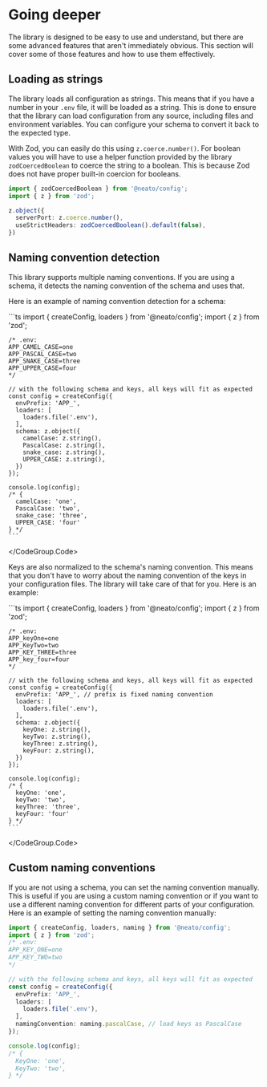 # Going deeper

The library is designed to be easy to use and understand, but there are some advanced features that aren't immediately obvious. This section will cover some of those features and how to use them effectively.


## Loading as strings

The library loads all configuration as strings. This means that if you have a number in your `.env` file, it will be loaded as a string. This is done to ensure that the library can load configuration from any source, including files and environment variables.
You can configure your schema to convert it back to the expected type.

With Zod, you can easily do this using `z.coerce.number()`. For boolean values you will have to use a helper function provided by the library `zodCoercedBoolean` to coerce the string to a boolean. This is because Zod does not have proper built-in coercion for booleans.

```ts
import { zodCoercedBoolean } from '@neato/config';
import { z } from 'zod';

z.object({
  serverPort: z.coerce.number(),
  useStrictHeaders: zodCoercedBoolean().default(false),
})
```


## Naming convention detection

This library supports multiple naming conventions. If you are using a schema, it detects the naming convention of the schema and uses that.

Here is an example of naming convention detection for a schema:

<CodeGroup>
  <CodeGroup.Code title="Schema naming conventions">
    ```ts
    import { createConfig, loaders } from '@neato/config';
    import { z } from 'zod';

    /* .env:
    APP_CAMEL_CASE=one
    APP_PASCAL_CASE=two
    APP_SNAKE_CASE=three
    APP_UPPER_CASE=four
    */

    // with the following schema and keys, all keys will fit as expected
    const config = createConfig({
      envPrefix: 'APP_',
      loaders: [
        loaders.file('.env'),
      ],
      schema: z.object({
        camelCase: z.string(),
        PascalCase: z.string(),
        snake_case: z.string(),
        UPPER_CASE: z.string(),
      })
    });

    console.log(config);
    /* {
      camelCase: 'one',
      PascalCase: 'two',
      snake_case: 'three',
      UPPER_CASE: 'four'
    } */
    ```
  </CodeGroup.Code>
</CodeGroup>


Keys are also normalized to the schema's naming convention. This means that you don't have to worry about the naming convention of the keys in your configuration files. The library will take care of that for you.
Here is an example:

<CodeGroup>
  <CodeGroup.Code title="Key normalization">
    ```ts
    import { createConfig, loaders } from '@neato/config';
    import { z } from 'zod';

    /* .env:
    APP_keyOne=one
    APP_KeyTwo=two
    APP_KEY_THREE=three
    APP_key_four=four
    */

    // with the following schema and keys, all keys will fit as expected
    const config = createConfig({
      envPrefix: 'APP_', // prefix is fixed naming convention
      loaders: [
        loaders.file('.env'),
      ],
      schema: z.object({
        keyOne: z.string(),
        keyTwo: z.string(),
        keyThree: z.string(),
        keyFour: z.string(),
      })
    });

    console.log(config);
    /* {
      keyOne: 'one',
      keyTwo: 'two',
      keyThree: 'three',
      keyFour: 'four'
    } */
    ```
  </CodeGroup.Code>
</CodeGroup>


## Custom naming conventions

If you are not using a schema, you can set the naming convention manually. This is useful if you are using a custom naming convention or if you want to use a different naming convention for different parts of your configuration.
Here is an example of setting the naming convention manually:

```ts
import { createConfig, loaders, naming } from '@neato/config';
import { z } from 'zod';
/* .env:
APP_KEY_ONE=one
APP_KEY_TWO=two
*/

// with the following schema and keys, all keys will fit as expected
const config = createConfig({
  envPrefix: 'APP_',
  loaders: [
    loaders.file('.env'),
  ],
  namingConvention: naming.pascalCase, // load keys as PascalCase
});

console.log(config);
/* {
  KeyOne: 'one',
  KeyTwo: 'two',
} */
```
